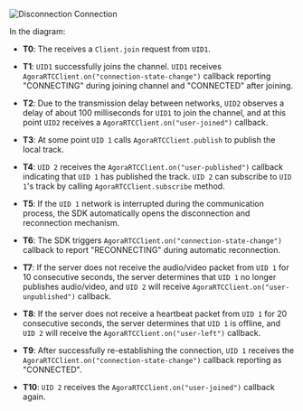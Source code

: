 <PlatformWrapper platform="web">

![Disconnection Connection](https://agora-doc.s3.us-east-1.amazonaws.com/images/video-sdk/connection-state-web.svg)

In the diagram:

- **T0**: The <Vpd k="SDK" /> receives a `Client.join` request from `UID1`.

- **T1**: `UID1` successfully joins the channel. `UID1` receives `AgoraRTCClient.on("connection-state-change")` callback reporting "CONNECTING" during joining channel and "CONNECTED" after joining.

- **T2**: Due to the transmission delay between networks, `UID2` observes a delay of about 100 milliseconds for `UID1` to join the channel, and at this point `UID2` receives a `AgoraRTCClient.on("user-joined")` callback.

- **T3**: At some point `UID 1` calls `AgoraRTCClient.publish` to publish the local track.

- **T4**: `UID 2` receives the `AgoraRTCClient.on("user-published")` callback indicating that `UID 1` has published the track. `UID 2` can subscribe to `UID 1`'s track by calling `AgoraRTCClient.subscribe` method.

- **T5**: If the `UID 1` network is interrupted during the communication process, the SDK automatically opens the disconnection and reconnection mechanism.

- **T6**: The SDK triggers `AgoraRTCClient.on("connection-state-change")` callback to report "RECONNECTING" during automatic reconnection.

- **T7**:  If the <Vg k="COMPANY" /> server does not receive the audio/video packet from `UID 1` for 10 consecutive seconds, the server determines that `UID 1` no longer publishes audio/video, and `UID 2` will receive `AgoraRTCClient.on("user-unpublished")` callback.

- **T8**: If the <Vg k="COMPANY" /> server does not receive a heartbeat packet from `UID 1` for 20 consecutive seconds, the server determines that `UID 1` is offline, and `UID 2` will receive the `AgoraRTCClient.on("user-left")` callback.

- **T9**: After successfully re-establishing the connection, `UID 1` receives the `AgoraRTCClient.on("connection-state-change")` callback reporting as "CONNECTED".

- **T10**: `UID 2` receives the `AgoraRTCClient.on("user-joined")` callback again.

</PlatformWrapper>
